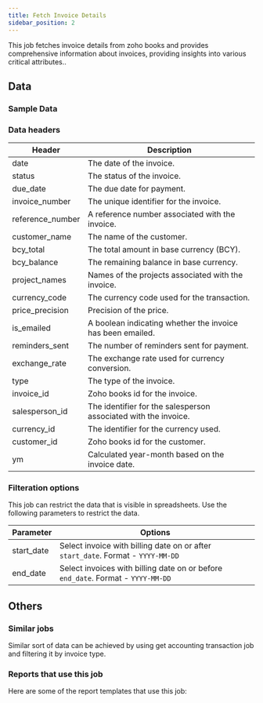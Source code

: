 ```yaml
---
title: Fetch Invoice Details
sidebar_position: 2
---
```


This job fetches invoice details from zoho books and provides comprehensive information about invoices, providing insights into various critical attributes.. 

<AddJob
  template="gsheet_zoho_books_db_get_invoice_details"
/>

## Data

### Sample Data

<Gsheet
  src="https://docs.google.com/spreadsheets/d/1-gX-uq5YrTW-6gQJYM-mNXitEOfJLTiQCvPtV8CR1Yc/edit#gid=858454348"
/>

### Data headers

| Header            | Description                                               |
|-------------------|-----------------------------------------------------------|
| date              | The date of the invoice.                                   |
| status            | The status of the invoice.                                 |
| due_date          | The due date for payment.                                  |
| invoice_number    | The unique identifier for the invoice.                     |
| reference_number  | A reference number associated with the invoice.            |
| customer_name     | The name of the customer.                                  |
| bcy_total         | The total amount in base currency (BCY).                  |
| bcy_balance       | The remaining balance in base currency.                   |
| project_names     | Names of the projects associated with the invoice.        |
| currency_code     | The currency code used for the transaction.               |
| price_precision   | Precision of the price.                                   |
| is_emailed        | A boolean indicating whether the invoice has been emailed.|
| reminders_sent    | The number of reminders sent for payment.                 |
| exchange_rate     | The exchange rate used for currency conversion.           |
| type              | The type of the invoice.                                   |
| invoice_id        | Zoho books id for the invoice.                    |
| salesperson_id    | The identifier for the salesperson associated with the invoice. |
| currency_id       | The identifier for the currency used.                     |
| customer_id       | Zoho books id for the customer.                   |
| ym                | Calculated year-month based on the invoice date.          |



### Filteration options

This job can restrict the data that is visible in spreadsheets. Use the following parameters to restrict the data.

| Parameter | Options |
|----|----|
| start_date | Select invoice with billing date on or after `start_date`. Format - `YYYY-MM-DD` |
| end_date | Select invoices with billing date on or before `end_date`. Format - `YYYY-MM-DD` |


## Others

### Similar jobs

Similar sort of data can be achieved by using get accounting transaction job and filtering it by invoice type. 

### Reports that use this job

Here are some of the report templates that use this job: 

